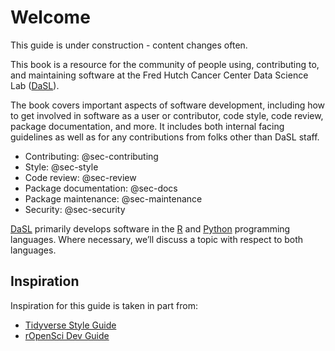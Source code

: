 # Welcome {.unnumbered}

::: {.callout-warning}
This guide is under construction - content changes often.
:::

This book is a resource for the community of people using, contributing to, and maintaining software at the Fred Hutch Cancer Center Data Science Lab ([DaSL][]).

The book covers important aspects of software development, including how to get involved in software as a user or contributor, code style, code review, package documentation, and more. It includes both internal facing guidelines as well as for any contributions from folks other than DaSL staff.

- Contributing: @sec-contributing
- Style: @sec-style
- Code review: @sec-review
- Package documentation: @sec-docs
- Package maintenance: @sec-maintenance
- Security: @sec-security

[DaSL][] primarily develops software in the [R][] and [Python][] programming languages. Where necessary, we'll discuss a topic with respect to both languages.

## Inspiration

Inspiration for this guide is taken in part from:

- [Tidyverse Style Guide](https://style.tidyverse.org/)
- [rOpenSci Dev Guide](https://devguide.ropensci.org/)


[DaSL]: https://hutchdatascience.org/
[R]: https://www.r-project.org/
[Python]: https://www.python.org/
